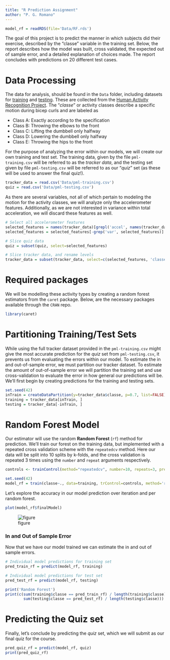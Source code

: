 ```yaml
---
title: "R Prediction Assignment"
author: "P. G. Romano"
---
```


```r
model_rf = readRDS(file='Data/RF.rds')
```

The goal of this project is to predict the manner in which subjects did their exercise, described by the "classe" variable in the training set. Below, the report describes how the model was built, cross validated, the expected out of sample error, and a detailed explanation of choices made. The report concludes with predictions on 20 different test cases.

# Data Processing

The data for analysis, should be found in the `Data` folder, including datasets for [training][train_download] and [testing][test_download]. These are collected from the [Human Activity Recognition Project][1]. The "*classe*" or activity classes describe a specific motion during bicep curls and are labeled as

* Class A: Exactly according to the specification
* Class B: Throwing the elbows to the front
* Class C: Lifting the dumbbell only halfway
* Class D: Lowering the dumbbell only halfway
* Class E: Throwing the hips to the front

For the purpose of analyzing the error within our models, we will create our own training and test set. The training data, given by the file `pml-training.csv` will be referred to as the *tracker data*, and the testing set given by file `pml-testing.csv` will be referred to as our "*quiz*" set (as these will be used to answer the final quiz!).

```r
tracker_data = read.csv('Data/pml-training.csv')
quiz = read.csv('Data/pml-testing.csv')
```

As there are several variables, not all of which pertain to modeling the motion for the activity classes, we will analyze only the accelerometer features. Additionally, as we are not interested in variance within total acceleration, we will discard these features as well.

```r
# Select all accelerometer features
selected_features = names(tracker_data)[grepl('accel', names(tracker_data))]
selected_features = selected_features[-grep('var', selected_features)]

# Slice quiz data
quiz = subset(quiz, select=selected_features)

# Slice tracker data, and rename levels 
tracker_data = subset(tracker_data, select=c(selected_features, 'classe'))
```

# Required packages

We will be modelling these activity types by creating a random forest estimators from the `caret` package. Below, are the necessary packages available through the `CRAN` repo.

```r
library(caret)
```

# Partitioning Training/Test Sets

While using the full tracker dataset provided in the `pml-training.csv` might give the most accurate prediction for the *quiz* set from `pml-testing.csv`, it prevents us from evaluating the errors within our model. To estimate the in and out-of-sample error, we must partition our tracker dataset. To estimate the amount of out-of-sample error we will partition the training set and use cross-validation to evaluate the error in how general our predictions will be. We'll first begin by creating predictions for the training and testing sets.

```r
set.seed(42)
inTrain = createDataPartition(y=tracker_data$classe, p=0.7, list=FALSE)
training = tracker_data[inTrain, ]
testing = tracker_data[-inTrain, ]
```

# Random Forest Model

Our estimator will use the random  **Random Forest** (`rf`) method for prediction. We'll train our forest on the training data, but implemented with a repeated cross validation scheme with the `repeatedcv` method. Here our data will be split into 10 splits by k-folds, and the cross validation is repeated 3 times using the `number` and `repeat` arguments respectively. 

```r
controls <- trainControl(method="repeatedcv", number=10, repeats=3, preProc=c("center","scale"))

set.seed(42)
model_rf = train(classe~., data=training, trControl=controls, method='rf')
```

Let's explore the accuracy in our model prediction over iteration and per random forest.

```r
plot(model_rf$finalModel)
```
![figure](figure.jpeg)

### In and Out of Sample Error

Now that we have our model trained we can estimate the in and out of sample errors. 

```r
# Individual model predictions for training set
pred_train_rf = predict(model_rf, training)

# Individual model predictions for test set
pred_test_rf = predict(model_rf, testing)

print('Random Forest')
print(c(sum(training$classe == pred_train_rf) / length(training$classe), 
        sum(testing$classe == pred_test_rf) / length(testing$classe)))
```

# Predicting the Quiz set

Finally, let's conclude by predicting the *quiz* set, which we will submit as our final quiz for the course.

```r
pred_quiz_rf = predict(model_rf, quiz)
print(pred_quiz_rf)
```


[1]: http://groupware.les.inf.puc-rio.br/har
[train_download]: https://d396qusza40orc.cloudfront.net/predmachlearn/pml-training.csv
[test_download]: https://d396qusza40orc.cloudfront.net/predmachlearn/pml-testing.csv
